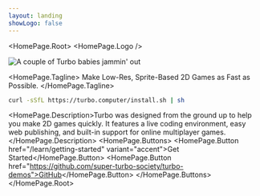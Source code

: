 ```yaml
---
layout: landing
showLogo: false
---
```



<HomePage.Root>
  <HomePage.Logo />

![A couple of Turbo babies jammin' out](/gamejam.png)

<HomePage.Tagline>
  Make Low-Res, Sprite-Based 2D Games as Fast as Possible.
</HomePage.Tagline>

```bash
curl -sSfL https://turbo.computer/install.sh | sh
```

  <HomePage.Description>Turbo was designed from the ground up to help you make 2D games quickly. It features a live coding environment, easy web publishing, and built-in support for online multiplayer games.</HomePage.Description>
  <HomePage.Buttons>
    <HomePage.Button href="/learn/getting-started" variant="accent">Get Started</HomePage.Button>
    <HomePage.Button href="https://github.com/super-turbo-society/turbo-demos">GitHub</HomePage.Button>
  </HomePage.Buttons>
</HomePage.Root>

